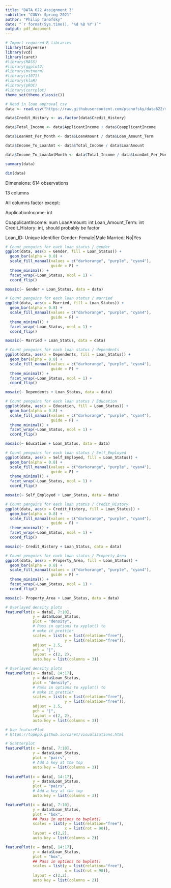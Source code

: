 ```yaml
---
title: "DATA 622 Assignment 3"
subtitle: "CUNY: Spring 2021"
author: "Philip Tanofsky"
date: "`r format(Sys.time(), '%d %B %Y')`"
output: pdf_document
---
```


```r
# Import required R libraries
library(tidyverse)
library(vcd)
library(caret)
#library(MASS)
#library(ggplot2)
#library(mvtnorm)
#library(e1071)
#library(klaR)
#library(pROC)
#library(corrplot)
theme_set(theme_classic())
```


```r
# Read in loan approval csv
data <- read.csv("https://raw.githubusercontent.com/ptanofsky/data622/main/assignment03/Loan_approval.csv")

data$Credit_History <- as.factor(data$Credit_History)

data$Total_Income <- data$ApplicantIncome + data$CoapplicantIncome

data$LoanAmt_Per_Month <- data$LoanAmount / data$Loan_Amount_Term

data$Income_To_LoanAmt <- data$Total_Income / data$LoanAmount

data$Income_To_LoanAmtMonth <- data$Total_Income / data$LoanAmt_Per_Month

summary(data)

dim(data)
```

Dimensions:
614 observations

13 columns

All columns factor except:

ApplicationIncome: int

CoapplicantIncome: num
LoanAmount: int
Loan_Amount_Term: int
Credit_History: int, should probably be factor

Loan_ID: Unique identifier
Gender: Female|Male
Married: No|Yes




```r
# Count penguins for each loan status / gender
ggplot(data, aes(x = Gender, fill = Loan_Status)) +
  geom_bar(alpha = 0.8) +
  scale_fill_manual(values = c("darkorange", "purple", "cyan4"),
                    guide = F) +
  theme_minimal() +
  facet_wrap(~Loan_Status, ncol = 1) +
  coord_flip()

mosaic(~ Gender + Loan_Status, data = data)
```

```r
# Count penguins for each loan status / married
ggplot(data, aes(x = Married, fill = Loan_Status)) +
  geom_bar(alpha = 0.8) +
  scale_fill_manual(values = c("darkorange", "purple", "cyan4"),
                    guide = F) +
  theme_minimal() +
  facet_wrap(~Loan_Status, ncol = 1) +
  coord_flip()

mosaic(~ Married + Loan_Status, data = data)
```

```r
# Count penguins for each loan status / dependents
ggplot(data, aes(x = Dependents, fill = Loan_Status)) +
  geom_bar(alpha = 0.8) +
  scale_fill_manual(values = c("darkorange", "purple", "cyan4"),
                    guide = F) +
  theme_minimal() +
  facet_wrap(~Loan_Status, ncol = 1) +
  coord_flip()

mosaic(~ Dependents + Loan_Status, data = data)
```

```r
# Count penguins for each loan status / Education
ggplot(data, aes(x = Education, fill = Loan_Status)) +
  geom_bar(alpha = 0.8) +
  scale_fill_manual(values = c("darkorange", "purple", "cyan4"),
                    guide = F) +
  theme_minimal() +
  facet_wrap(~Loan_Status, ncol = 1) +
  coord_flip()

mosaic(~ Education + Loan_Status, data = data)
```

```r
# Count penguins for each loan status / Self_Employed
ggplot(data, aes(x = Self_Employed, fill = Loan_Status)) +
  geom_bar(alpha = 0.8) +
  scale_fill_manual(values = c("darkorange", "purple", "cyan4"),
                    guide = F) +
  theme_minimal() +
  facet_wrap(~Loan_Status, ncol = 1) +
  coord_flip()

mosaic(~ Self_Employed + Loan_Status, data = data)
```

```r
# Count penguins for each loan status / Credit_History
ggplot(data, aes(x = Credit_History, fill = Loan_Status)) +
  geom_bar(alpha = 0.8) +
  scale_fill_manual(values = c("darkorange", "purple", "cyan4"),
                    guide = F) +
  theme_minimal() +
  facet_wrap(~Loan_Status, ncol = 1) +
  coord_flip()

mosaic(~ Credit_History + Loan_Status, data = data)
```

```r
# Count penguins for each loan status / Property_Area
ggplot(data, aes(x = Property_Area, fill = Loan_Status)) +
  geom_bar(alpha = 0.8) +
  scale_fill_manual(values = c("darkorange", "purple", "cyan4"),
                    guide = F) +
  theme_minimal() +
  facet_wrap(~Loan_Status, ncol = 1) +
  coord_flip()

mosaic(~ Property_Area + Loan_Status, data = data)
```

```r
# Overlayed density plots
featurePlot(x = data[, 7:10],
            y = data$Loan_Status,
            plot = "density",
            # Pass in options to xyplot() to
            # make it prettier
            scales = list(x = list(relation="free"),
                          y = list(relation="free")),
            adjust = 1.5,
            pch = "|",
            layout = c(2, 2),
            auto.key = list(columns = 3))

# Overlayed density plots
featurePlot(x = data[, 14:17],
            y = data$Loan_Status,
            plot = "density",
            # Pass in options to xyplot() to
            # make it prettier
            scales = list(x = list(relation="free"),
                          y = list(relation="free")),
            adjust = 1.5,
            pch = "|",
            layout = c(2, 2),
            auto.key = list(columns = 3))
```


```r
# Use featurePlot
# https://topepo.github.io/caret/visualizations.html

# Scatterplot
featurePlot(x = data[, 7:10],
            y = data$Loan_Status,
            plot = "pairs",
            # Add a key at the top
            auto.key = list(columns = 3))
            
featurePlot(x = data[, 14:17],
            y = data$Loan_Status,
            plot = "pairs",
            # Add a key at the top
            auto.key = list(columns = 3))
```

```r
featurePlot(x = data[, 7:10], 
            y = data$Loan_Status,
            plot = "box", 
            ## Pass in options to bwplot() 
            scales = list(y = list(relation="free"),
                          x = list(rot = 90)),  
            layout = c(2,2), 
            auto.key = list(columns = 2))

featurePlot(x = data[, 14:17], 
            y = data$Loan_Status,
            plot = "box", 
            ## Pass in options to bwplot() 
            scales = list(y = list(relation="free"),
                          x = list(rot = 90)),  
            layout = c(2,2), 
            auto.key = list(columns = 2))
```